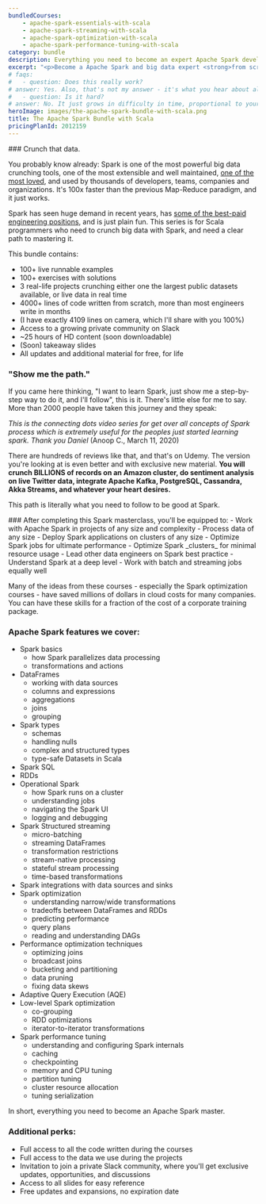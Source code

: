 ```yaml
---
bundledCourses:
    - apache-spark-essentials-with-scala
    - apache-spark-streaming-with-scala
    - apache-spark-optimization-with-scala
    - apache-spark-performance-tuning-with-scala
category: bundle
description: Everything you need to become an expert Apache Spark developer. Master Spark with Scala and big data through clear lessons, practical exercises, and a smooth learning curve. Ideal for those with some programming experience, this bundle will take you from zero to hero.
excerpt: "<p>Become a Apache Spark and big data expert <strong>from scratch</strong> with our <strong>all-inclusive course bundle</strong>: master everything you need using Scala in one complete package, at a discount</p>"
# faqs:
#   - question: Does this really work?
# answer: Yes. Also, that's not my answer - it's what you hear about all the Rock the JVM material from thousands of people now working at Apple, UniCredit, Adobe, Uber and other successful companies and teams around the world.
#   - question: Is it hard?
# answer: No. It just grows in difficulty in time, proportional to your work. I only require that you've programmed before in some other language and you know some general fundamentals. At the end of the series, you will look back to the advanced pieces and you'll go like "Huh. That would have been pretty tough if I tried that on my own."
heroImage: images/the-apache-spark-bundle-with-scala.png
title: The Apache Spark Bundle with Scala
pricingPlanId: 2012159
---
```



<CourseLayout>
<Fragment slot="goal">
### Crunch that data.

You probably know already: Spark is one of the most powerful big data crunching tools, one of the most extensible and well maintained, [one of the most loved](https://insights.stackoverflow.com/survey/2019#technology-_-most-loved-dreaded-and-wanted-other-frameworks-libraries-and-tools), and used by thousands of developers, teams, companies and organizations. It's 100x faster than the previous Map-Reduce paradigm, and it just works.

Spark has seen huge demand in recent years, has [some of the best-paid engineering positions](https://www.payscale.com/research/US/Skill=Apache_Spark/Salary), and is just plain fun. This series is for Scala programmers who need to crunch big data with Spark, and need a clear path to mastering it.

This bundle contains:

- 100+ live runnable examples
- 100+ exercises with solutions
- 3 real-life projects crunching either one the largest public datasets available, or live data in real time
- 4000+ lines of code written from scratch, more than most engineers write in months
- (I have exactly 4109 lines on camera, which I'll share with you 100%)
- Access to a growing private community on Slack
- ~25 hours of HD content (soon downloadable)
- (Soon) takeaway slides
- All updates and additional material for free, for life

### "Show me the path."

If you came here thinking, "I want to learn Spark, just show me a step-by-step way to do it, and I'll follow", this is it. There's little else for me to say. More than 2000 people have taken this journey and they speak:

_This is the connecting dots video series for get over all concepts of Spark process which is extremely useful for the peoples just started learning spark. Thank you Daniel_ (Anoop C., March 11, 2020)

There are hundreds of reviews like that, and that's on Udemy. The version you're looking at is even better and with exclusive new material. **You will crunch BILLIONS of records on an Amazon cluster, do sentiment analysis on live Twitter data, integrate Apache Kafka, PostgreSQL, Cassandra, Akka Streams, and whatever your heart desires.**

This path is literally what you need to follow to be good at Spark.

</Fragment>
<Fragment slot="skills">
### After completing this Spark masterclass, you'll be equipped to:
- Work with Apache Spark in projects of any size and complexity
- Process data of any size
- Deploy Spark applications on clusters of any size
- Optimize Spark jobs for ultimate performance
- Optimize Spark _clusters_ for minimal resource usage
- Lead other data engineers on Spark best practice
- Understand Spark at a deep level
- Work with batch and streaming jobs equally well

Many of the ideas from these courses - especially the Spark optimization courses - have saved millions of dollars in cloud costs for many companies. You can have these skills for a fraction of the cost of a corporate training package.

### Apache Spark features we cover:

- Spark basics
    - how Spark parallelizes data processing
    - transformations and actions
- DataFrames
    - working with data sources
    - columns and expressions
    - aggregations
    - joins
    - grouping
- Spark types
    - schemas
    - handling nulls
    - complex and structured types
    - type-safe Datasets in Scala
- Spark SQL
- RDDs
- Operational Spark
    - how Spark runs on a cluster
    - understanding jobs
    - navigating the Spark UI
    - logging and debugging
- Spark Structured streaming
    - micro-batching
    - streaming DataFrames
    - transformation restrictions
    - stream-native processing
    - stateful stream processing
    - time-based transformations
- Spark integrations with data sources and sinks
- Spark optimization
    - understanding narrow/wide transformations
    - tradeoffs between DataFrames and RDDs
    - predicting performance
    - query plans
    - reading and understanding DAGs
- Performance optimization techniques
    - optimizing joins
    - broadcast joins
    - bucketing and partitioning
    - data pruning
    - fixing data skews
- Adaptive Query Execution (AQE)
- Low-level Spark optimization
    - co-grouping
    - RDD optimizations
    - iterator-to-iterator transformations
- Spark performance tuning
    - understanding and configuring Spark internals
    - caching
    - checkpointing
    - memory and CPU tuning
    - partition tuning
    - cluster resource allocation
    - tuning serialization

In short, everything you need to become an Apache Spark master.

### Additional perks:

- Full access to all the code written during the courses
- Full access to the data we use during the projects
- Invitation to join a private Slack community, where you'll get exclusive updates, opportunities, and discussions
- Access to all slides for easy reference
- Free updates and expansions, no expiration date

</Fragment>
</CourseLayout>
